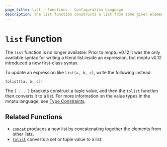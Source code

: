 ```yaml
---
page_title: list - Functions - Configuration Language
description: The list function constructs a list from some given elements.
---
```


# `list` Function

The `list` function is no longer available. Prior to mnptu v0.12 it was
the only available syntax for writing a literal list inside an expression,
but mnptu v0.12 introduced a new first-class syntax.

To update an expression like `list(a, b, c)`, write the following instead:

```
tolist([a, b, c])
```

The `[ ... ]` brackets construct a tuple value, and then the `tolist` function
then converts it to a list. For more information on the value types in the
mnptu language, see [Type Constraints](/mnptu/language/expressions/types).

## Related Functions

* [`concat`](/mnptu/language/functions/concat) produces a new list by concatenating together the
  elements from other lists.
* [`tolist`](/mnptu/language/functions/tolist) converts a set or tuple value to a list.
